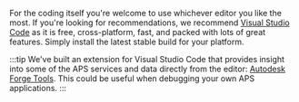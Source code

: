 For the coding itself you're welcome to use whichever editor you like the most.
If you're looking for recommendations, we recommend [Visual Studio Code](https://code.visualstudio.com)
as it is free, cross-platform, fast, and packed with lots of great features.
Simply install the latest stable build for your platform.

:::tip
We've built an extension for Visual Studio Code that provides insight into
some of the APS services and data directly from the editor:
[Autodesk Forge Tools](https://marketplace.visualstudio.com/items?itemName=petrbroz.vscode-forge-tools).
This could be useful when debugging your own APS applications.
:::
